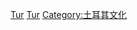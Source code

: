 {{Commonscat|Art of Turkey}}

[[Category:欧洲各国艺术|Tur]]
[[Category:亚洲各国艺术|Tur]]
[[Category:土耳其文化|Category:土耳其文化]]